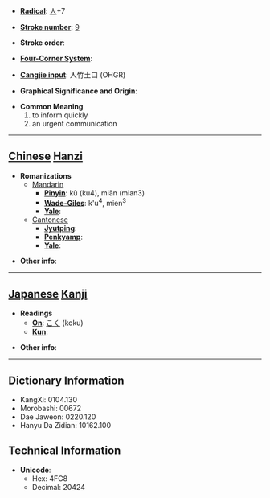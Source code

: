 * '''[[Wiktionary:Chinese radical index| Radical]]''': [[Wiktionary:Chinese radical index 人|人]]+7

* '''[[Wiktionary:Chinese total strokes index|Stroke number]]''': [[Wiktionary:Chinese total strokes index 9|9]]

* '''Stroke order''': 

* '''[[Wiktionary:Chinese four corner index|Four-Corner System]]''': 

* '''[[Wiktionary:Chinese Cangjie index|Cangjie input]]''': 人竹土口 (OHGR)

* '''Graphical Significance and Origin''': 

* '''Common Meaning'''
*#to inform quickly
*# an urgent communication


----

== [[Chinese]] [[Hanzi]] ==

* '''Romanizations'''
** [[Mandarin]]
*** '''[[Pinyin]]''': kù (ku4), miǎn (mian3)
*** '''[[Wade-Giles]]''': k'u<sup>4</sup>, mien<sup>3</sup>
*** '''[[Yale]]''': 
**[[Cantonese]]
***'''[[Jyutping]]''':
***'''[[Penkyamp]]''': 
***'''[[Yale]]''': 

* '''Other info''': 

----

== [[Japanese]] [[Kanji]] ==

* '''Readings'''
** '''[[On]]''': [[こく]] (koku)
** '''[[Kun]]''': 

* '''Other info''':  

----

== Dictionary Information ==

* KangXi: 0104.130
* Morobashi: 00672
* Dae Jaweon: 0220.120
* Hanyu Da Zidian: 10162.100

== Technical Information ==

* '''Unicode''':
** Hex: 4FC8
** Decimal: 20424